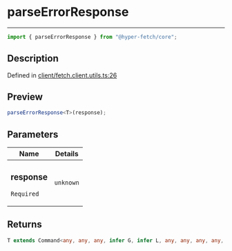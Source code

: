 # parseErrorResponse

<div class="api-docs__separator" data-reactroot="">

---

</div><div class="api-docs__import" data-reactroot="">

```ts
import { parseErrorResponse } from "@hyper-fetch/core";
```

</div><div class="api-docs__section">

## Description

</div><div class="api-docs__description"><span class="api-docs__do-not-parse">

</span></div><p class="api-docs__definition">

Defined in
[client/fetch.client.utils.ts:26](https://github.com/BetterTyped/hyper-fetch/blob/993719ed/packages/core/src/client/fetch.client.utils.ts#L26)

</p><div class="api-docs__section">

## Preview

</div><div class="api-docs__preview fn">

```ts
parseErrorResponse<T>(response);
```

</div><div class="api-docs__section">

## Parameters

</div>
<div class="api-docs__parameters">
<table>
<thead><tr><th>Name</th><th>Details</th></tr></thead>
<tbody><tr param-data="response"><td class="api-docs__param-name required">

### response

`Required`

</td><td class="api-docs__param-type">

`unknown`

</td></tr></tbody></table></div><div class="api-docs__section">

## Returns

</div><div class="api-docs__returns">

```ts
T extends Command<any, any, any, infer G, infer L, any, any, any, any, any, any> ? G | L : never
```

</div>
